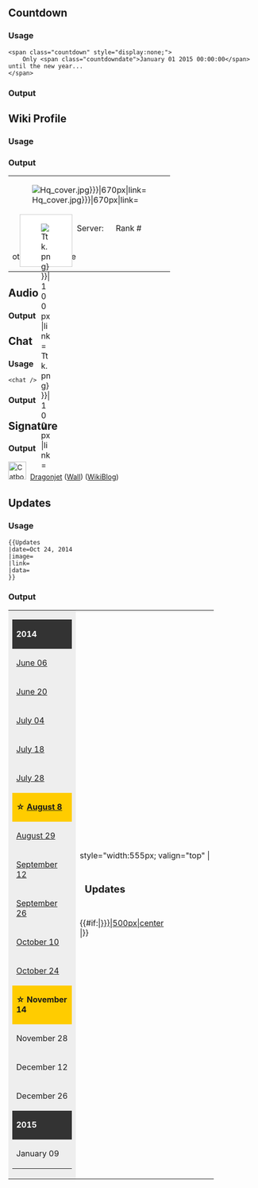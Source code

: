 ==Countdown==
===Usage===
<pre>
<span class="countdown" style="display:none;">
	Only <span class="countdowndate">January 01 2015 00:00:00</span> until the new year...
</span>
</pre>
===Output===
<span class="countdown" style="display:none;">Time until next maintenance: <span class="countdowndate">December 26 2014 11:00:00</span></span>


==Wiki Profile==
===Usage===

===Output===
{| cellpadding="0" cellspacing="0" style="position:relative; width:670px;"
|-
|<div style="width:100px; height:100px; background:#fff; border:1px solid #ccc; padding:2px; position:absolute; margin:75px 0px 0px 15px;">[[File:{{{photo|Ttk.png}}}|100px|link=]]</div>
<div style="width:200px; height:20px; font-size:24px; font-weight:bold; color:#fff; position:absolute; margin:115px 0px 0px 135px; text-shadow: 2px 2px 2px rgba(0, 0, 0, 1);">{{{admiral|dragonjet}}}</div>[[File:{{{cover|Hq_cover.jpg}}}|670px|link=]]
|-
| style="line-height:18px;" |
<span style="padding:0px 0px 0px 130px;">Server: '''{{{server|Sukumo Bay Docks}}}'''</span>
<span style="padding:0px 0px 0px 20px;">Rank #'''{{{rank|0000}}}'''</span>
<span style="padding:0px 0px 0px 30px;">'''{{{title|Marshal Admiral}}}'''</span>
<br />
|-
|other things here
|}


==Audio==
===Output===
{{Audio2|filename=Yuudachi_Introduction.ogg}}

==Chat==
===Usage===
<pre>
<chat />
</pre>
===Output===
<div class="move" style="margin:0px 0px 20px 0px;">
<chat />
</div>

==Signature==
===Output===
<span style="height:19px; line-height:19px;">[[File:Catbomb.png|36px|link=]]</span><span style="height:19px; line-height:22px; margin:0px 0px 0px 8px;">[[User:Dragonjet|Dragonjet]] ([[Message_Wall:Dragonjet|Wall]]) ([[User_blog:Dragonjet|WikiBlog]])</span>


==Updates==
===Usage===
<pre>
{{Updates
|date=Oct 24, 2014
|image=
|link=
|data=
}}
</pre>
===Output===
{| class="wikitable" style="margin:0px; padding:0px; width:675px;"
|-
| style="width:120px; background:#eee;" valign="top" |

{| class="wikitable" style="margin:0px; padding:0px; width:120px;"
|-
| style="font-weight:bold; background:#333; color:#fff;" |'''2014'''
|-
|[[Thread:78260|June 06]]
|-
|[[Thread:78261|June 20]]
|-
|[[Thread:81998|July 04]]
|-
|[[Thread:84595|July 18]]
|-
|[[Thread:84930|July 28]]
|-
| style="font-weight:bold; background:#ffcc00;" |☆ [[Thread:88993|August 8]]
|-
|[[Thread:109971|August 29]]
|-
|[[Thread:120419|September 12]]
|-
|[[Thread:120420|September 26]]
|-
|[[Thread:122476|October 10]]
|-
|[[Thread:132862|October 24]]
|-
| style="font-weight:bold; background:#ffcc00;" |☆ November 14
|-
|November 28
|-
|December 12
|-
|December 26
|-
| style="font-weight:bold; background:#333; color:#fff;" |'''2015'''
|-
|January 09
|}

| style="width:555px; valign="top" |

<div style="padding:10px; font-size:20px; font-weight:bold;">{{{date|Oct 10, 2014}}} Updates</div>{{#if:{{{image|}}}|[[{{{image|}}}|500px|center]]{{clr}}<br />|}}
{{{data|# A
#* A1
#* A2
}}}

|}
